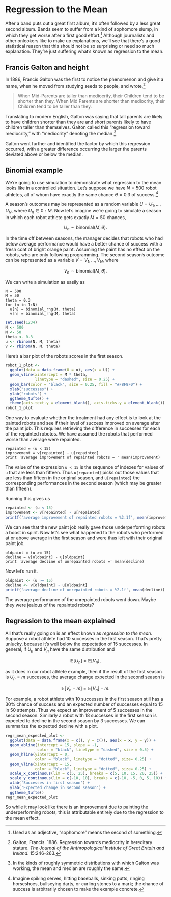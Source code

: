 # Regression to the Mean

After a band puts out a great first album, it's often followed by a
less great second album.  Bands seem to suffer from a kind of
sophomore slump, in which they get worse after a first good
effort.^[Used as an adjective, "sophomore" means the second of
something.]  Although journalists and other onlookers like to make up
explanations, we'll see that there's a good statistical reason that
this should not be so surprising or need so much explanation.  They're
just suffering what's known as regression to the mean.

## Francis Galton and height

In 1886, Francis Galton was the first to notice the phenomenon and
give it a name, when he moved from studying seeds to people, and
wrote,^[Galton, Francis. 1886. Regression towards mediocrity in
hereditary stature.  *The Journal of the Anthropological Institute of
Great Britain and Ireland*. 15:246--263.]

> When Mid-Parents are taller than mediocrity, their Children tend to
  be shorter than they.  When Mid Parents are shorter than mediocrity,
  their Children tend to be taller than they.

Translating to modern English, Galton was saying that tall parents are
likely to have children shorter than they are and short parents likely
to have children taller than themselves.  Galton called this
"regression toward mediocrity," with "mediocrity" denoting the
median.^[In the kinds of roughly symmetric distributions with which
Galton was working, the mean and median are roughly the same.]

Galton went further and identified the factor by which this regression
occurred, with a greater difference occurring the larger the parents
deviated above or below the median.


## Binomial example

We're going to use simulation to demonstrate what regression to the
mean looks like in a controlled situation.  Let's suppose we have $N =
500$ robot athletes, all of whom have exactly the same chance $\theta
= 0.3$ of success.^[Imagine spiking serves, hitting baseballs, sinking
putts, ringing horseshoes, bullseying darts, or curling stones to a
mark; the chance of success is arbitrarily chosen to make the example
concrete.]

A season's outcomes may be represented as a random variable $U = U_1,
\ldots, U_N$, where $U_n \in 0:M$.  Now let's imagine we're going to
simulate a season in which each robot athlete gets exactly $M =
50$ chances,

$$
U_n \sim \mbox{binomial}(M, \theta).
$$

In the time off between seasons, the manager decides that robots who
had below average performance would have a better chance of success
with a fresh coat of bright orange paint.  Assuming the paint has no
effect on the robots, who are only following programming.  The second
season's outcome can be represented as a variable $V = V_1, \ldots, V_N$, where

$$
V_n \sim \mbox{binomial}(M, \theta).
$$



We can write a simulation as easily as

```
N = 500
M = 50
theta = 0.3
for (n in 1:N)
  u[n] = binomial_rng(M, theta)
  v[n] = binomial_rng(M, theta)
```

```r
set.seed(1234)
N <- 500
M <- 50
theta <- 0.3
u <- rbinom(N, M, theta)
v <- rbinom(N, M, theta)
```

Here's a bar plot of the robots scores in the first season.

```r

robot_1_plot <-
  ggplot(data = data.frame(U = u), aes(x = U)) +
  geom_vline(xintercept = M * theta, 
             linetype = "dashed", size = 0.25) +
  geom_bar(color = "black", size = 0.25, fill = "#F8F8F0") +
  xlab("successes") +
  ylab("robots") +
  ggtheme_tufte() +
  theme(axis.text.y = element_blank(), axis.ticks.y = element_blank())
robot_1_plot  
```

One way to evaluate whether the treatment had any effect is to look at
the painted robots and see if their level of success improved on
average after the paint job.  This requires retrieving the difference
in successes for each of the repainted robotos.  We have assumed the
robots that performed worse than average were repainted.

```
repainted = (u < 15)
improvement = v[repainted] - u[repainted]
print 'average improvement of repainted robots = ' mean(improvement)
```

The value of the expression `u < 15` is the sequence of indexes for
values of `u` that are less than fifteen.  Thus `u[repainted]` picks
out those values that are less than fifteen in the original season,
and `u[repainted]` the corresponding performances in the second season
(which may be greater than fifteen).

Running this gives us

```r
repainted <- (u < 15)
improvement <- v[repainted] - u[repainted]
printf('average improvement of repainted robots = %2.1f', mean(improvement))
```

We can see that the new paint job really gave those underperforming
robots a boost in spirit.  Now let's see what happened to the robots
who performed at or above average in the first season and were thus
left with their original paint job.

```
oldpaint = (u >= 15)
decline = v[oldpaint] - u[oldpaint]
print 'average decline of unrepainted robots =' mean(decline)
```

Now let's run it.

```r
oldpaint <- (u >= 15)
decline <- v[oldpaint] - u[oldpaint]
printf('average decline of unrepainted robots = %2.1f', mean(decline))
```

The average performance of the unrepainted robots went down.  Maybe
they were jealous of the repainted robots?

## Regression to the mean explained

All that's really going on is an effect known as *regression to the
mean*.  Suppose a robot athlete had 10 successes in the first
season. That's pretty unlucky, because it's well below the expectation
of 15 successes.  In general, if $U_n$ and $V_n$ have the same
distribution and

$$
\mathbb{E}[U_n] \ = \ \mathbb{E}[V_n],
$$

as it does in our robot athlete example, then if the result of the
first season is $U_n = m$ successes, the average change expected in
the second season is

$$
\mathbb{E}[V_n - m]
\ = \ \mathbb{E}[V_n] - m.
$$

For example, a robot athlete with 10 successes in the first season
still has a 30% chance of success and an expected number of successes
equal to 15 in 50 attempts.  Thus we expect an improvement of 5
successes in the second season.  Similarly a robot with 18 successes
in the first season is expected to decline in the second season by 3
successes.  We can summarize the expected decline with a plot.

```r

regr_mean_expected_plot <-
  ggplot(data = data.frame(x = c(), y = c()), aes(x = x, y = y)) +
  geom_abline(intercept = 15, slope = -1,
              color = "black", linetype = "dashed", size = 0.5) +
  geom_hline(yintercept = 0,
             color = "black", linetype = "dotted", size= 0.25) +
  geom_vline(xintercept = 15,
             color = "black", linetype = "dotted", size= 0.25) +
  scale_x_continuous(lim = c(5, 25), breaks = c(5, 10, 15, 20, 25)) +
  scale_y_continuous(lim = c(-10, 10), breaks = c(-10, -5, 0, 5, 10)) +
  xlab('Successes in first season') +
  ylab('Expected change in second season') +
  ggtheme_tufte()
regr_mean_expected_plot
```

So while it may look like there is an improvement due to painting the
underperforming robots, this is attributable entirely due to the
regression to the mean effect.




